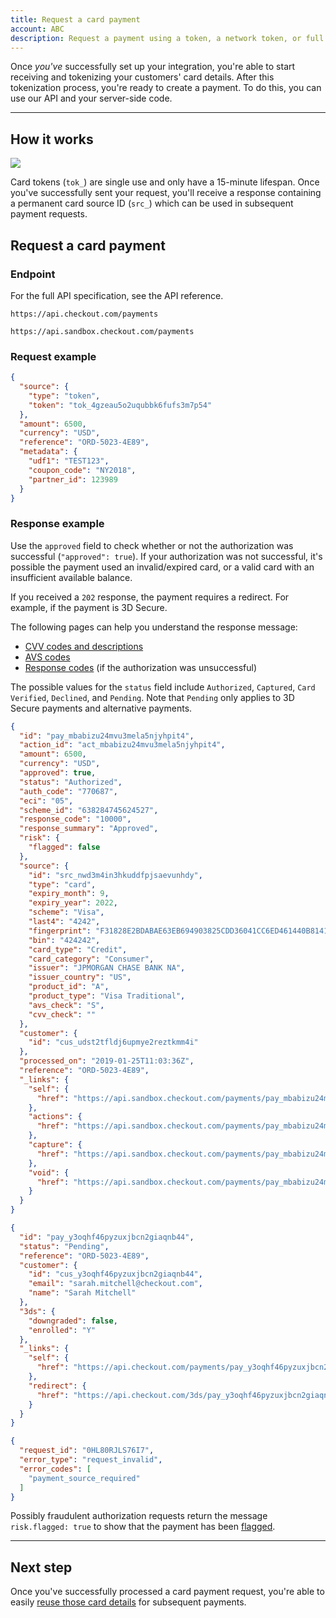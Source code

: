 ```yaml
---
title: Request a card payment
account: ABC
description: Request a payment using a token, a network token, or full card details.
---
```


Once _you've_ successfully set up your integration, you're able to start receiving and tokenizing your customers' card details. After this tokenization process, you're ready to create a payment. To do this, you can use our API and your server-side code.

---

## How it works

<img src="/docs/Payments/Card+token.png"  />

<TipBox variant="tip">

Card tokens (`tok_`) are single use and only have a 15-minute lifespan. Once you've successfully sent your request, you'll receive a response containing a permanent card source ID (`src_`) which can be used in subsequent payment requests.

</TipBox>

## Request a card payment

### Endpoint

For the full API specification, see the <ExternalLink href="https://api-reference.checkout.com/#tag/Payments/paths/~1payments/post" >API reference</ExternalLink>.

<tabs>
<tab title="Live">
<LineCodeWrapper type="post">

`https://api.checkout.com/payments`

</LineCodeWrapper>
</tab>
<tab title="Sandbox">
<LineCodeWrapper type="post">

`https://api.sandbox.checkout.com/payments`

</LineCodeWrapper>
</tab>
</tabs>

### Request example

```json
{
  "source": {
    "type": "token",
    "token": "tok_4gzeau5o2uqubbk6fufs3m7p54"
  },
  "amount": 6500,
  "currency": "USD",
  "reference": "ORD-5023-4E89",
  "metadata": {
    "udf1": "TEST123",
    "coupon_code": "NY2018",
    "partner_id": 123989
  }
}
```

### Response example

Use the `approved` field to check whether or not the authorization was successful (`"approved": true`). If your authorization was not successful, it's possible the payment used an invalid/expired card, or a valid card with an insufficient available balance.

If you received a `202` response, the payment requires a redirect. For example, if the payment is 3D Secure.

<TipBox variant="tip">

The following pages can help you understand the response message:

- [CVV codes and descriptions](/resources/codes/cvv-response-codes)
- [AVS codes](/resources/codes/avs-codes)
- [Response codes](/resources/codes/response-codes) (if the authorization was unsuccessful)

</TipBox>

The possible values for the `status` field include `Authorized`, `Captured`, `Card Verified`, `Declined`, and `Pending`. Note that `Pending` only applies to 3D Secure payments and alternative payments.

<tabs>
<tab title="201 Success">

```json
{
  "id": "pay_mbabizu24mvu3mela5njyhpit4",
  "action_id": "act_mbabizu24mvu3mela5njyhpit4",
  "amount": 6500,
  "currency": "USD",
  "approved": true,
  "status": "Authorized",
  "auth_code": "770687",
  "eci": "05",
  "scheme_id": "638284745624527",
  "response_code": "10000",
  "response_summary": "Approved",
  "risk": {
    "flagged": false
  },
  "source": {
    "id": "src_nwd3m4in3hkuddfpjsaevunhdy",
    "type": "card",
    "expiry_month": 9,
    "expiry_year": 2022,
    "scheme": "Visa",
    "last4": "4242",
    "fingerprint": "F31828E2BDABAE63EB694903825CDD36041CC6ED461440B81415895855502832",
    "bin": "424242",
    "card_type": "Credit",
    "card_category": "Consumer",
    "issuer": "JPMORGAN CHASE BANK NA",
    "issuer_country": "US",
    "product_id": "A",
    "product_type": "Visa Traditional",
    "avs_check": "S",
    "cvv_check": ""
  },
  "customer": {
    "id": "cus_udst2tfldj6upmye2reztkmm4i"
  },
  "processed_on": "2019-01-25T11:03:36Z",
  "reference": "ORD-5023-4E89",
  "_links": {
    "self": {
      "href": "https://api.sandbox.checkout.com/payments/pay_mbabizu24mvu3mela5njyhpit4"
    },
    "actions": {
      "href": "https://api.sandbox.checkout.com/payments/pay_mbabizu24mvu3mela5njyhpit4/actions"
    },
    "capture": {
      "href": "https://api.sandbox.checkout.com/payments/pay_mbabizu24mvu3mela5njyhpit4/captures"
    },
    "void": {
      "href": "https://api.sandbox.checkout.com/payments/pay_mbabizu24mvu3mela5njyhpit4/voids"
    }
  }
}
```

</tab>
<tab title="202 Payment asynchronous / further action required">

```json
{
  "id": "pay_y3oqhf46pyzuxjbcn2giaqnb44",
  "status": "Pending",
  "reference": "ORD-5023-4E89",
  "customer": {
    "id": "cus_y3oqhf46pyzuxjbcn2giaqnb44",
    "email": "sarah.mitchell@checkout.com",
    "name": "Sarah Mitchell"
  },
  "3ds": {
    "downgraded": false,
    "enrolled": "Y"
  },
  "_links": {
    "self": {
      "href": "https://api.checkout.com/payments/pay_y3oqhf46pyzuxjbcn2giaqnb44"
    },
    "redirect": {
      "href": "https://api.checkout.com/3ds/pay_y3oqhf46pyzuxjbcn2giaqnb44"
    }
  }
}
```

</tab>
<tab title="422 Invalid data was sent">

```json
{
  "request_id": "0HL80RJLS76I7",
  "error_type": "request_invalid",
  "error_codes": [
    "payment_source_required"
  ]
}
```

</tab>
</tabs>

<TipBox variant="info">

Possibly fraudulent authorization requests return the message `risk.flagged: true` to show that the payment has been [flagged](/risk-management/flagged-payments).

</TipBox>

---

## Next step

Once you've successfully processed a card payment request, you're able to easily [reuse those card details](/payments/accept-payments/pay-with-stored-details) for subsequent payments.
